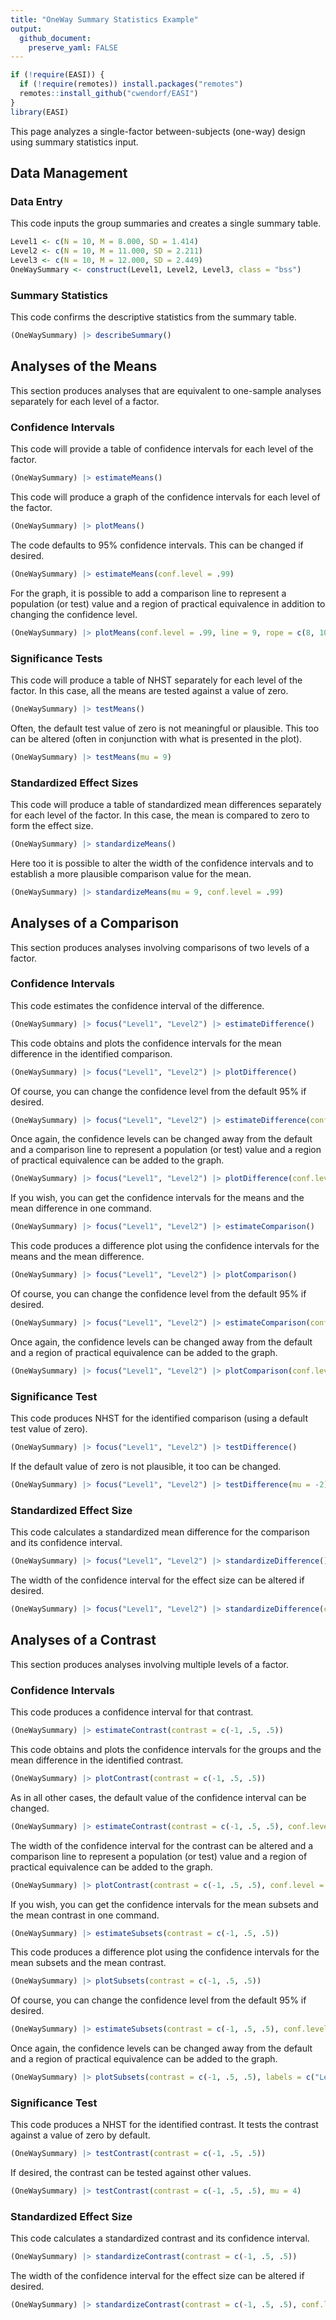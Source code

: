 ```yaml
---
title: "OneWay Summary Statistics Example"
output:
  github_document:
    preserve_yaml: FALSE
---
```


```r
if (!require(EASI)) {
  if (!require(remotes)) install.packages("remotes")
  remotes::install_github("cwendorf/EASI")
}
library(EASI)
```

This page analyzes a single-factor between-subjects (one-way) design using summary statistics input.

## Data Management

### Data Entry

This code inputs the group summaries and creates a single summary table.
```r
Level1 <- c(N = 10, M = 8.000, SD = 1.414)
Level2 <- c(N = 10, M = 11.000, SD = 2.211)
Level3 <- c(N = 10, M = 12.000, SD = 2.449)
OneWaySummary <- construct(Level1, Level2, Level3, class = "bss")
```

### Summary Statistics

This code confirms the descriptive statistics from the summary table.
```r
(OneWaySummary) |> describeSummary()
```

## Analyses of the Means

This section produces analyses that are equivalent to one-sample analyses separately for each level of a factor.

### Confidence Intervals

This code will provide a table of confidence intervals for each level of the factor.
```r
(OneWaySummary) |> estimateMeans()
```

This code will produce a graph of the confidence intervals for each level of the factor.
```r
(OneWaySummary) |> plotMeans()
```

The code defaults to 95% confidence intervals. This can be changed if desired.
```r
(OneWaySummary) |> estimateMeans(conf.level = .99)
```

For the graph, it is possible to add a comparison line to represent a population (or test) value and a region of practical equivalence in addition to changing the confidence level.
```r
(OneWaySummary) |> plotMeans(conf.level = .99, line = 9, rope = c(8, 10))
```

### Significance Tests

This code will produce a table of NHST separately for each level of the factor. In this case, all the means are tested against a value of zero.
```r
(OneWaySummary) |> testMeans()
```

Often, the default test value of zero is not meaningful or plausible. This too can be altered (often in conjunction with what is presented in the plot).
```r
(OneWaySummary) |> testMeans(mu = 9)
```

### Standardized Effect Sizes

This code will produce a table of standardized mean differences separately for each level of the factor. In this case, the mean is compared to zero to form the effect size.
```r
(OneWaySummary) |> standardizeMeans()
```

Here too it is possible to alter the width of the confidence intervals and to establish a more plausible comparison value for the mean.
```r
(OneWaySummary) |> standardizeMeans(mu = 9, conf.level = .99)
```
 
## Analyses of a Comparison

This section produces analyses involving comparisons of two levels of a factor.

### Confidence Intervals

This code estimates the confidence interval of the difference.
```r
(OneWaySummary) |> focus("Level1", "Level2") |> estimateDifference()
```

This code obtains and plots the confidence intervals for the mean difference in the identified comparison.
```r
(OneWaySummary) |> focus("Level1", "Level2") |> plotDifference()
```

Of course, you can change the confidence level from the default 95% if desired.
```r
(OneWaySummary) |> focus("Level1", "Level2") |> estimateDifference(conf.level = .99)
```

Once again, the confidence levels can be changed away from the default and a comparison line to represent a population (or test) value and a region of practical equivalence can be added to the graph.
```r
(OneWaySummary) |> focus("Level1", "Level2") |> plotDifference(conf.level = .99, line = 0, rope = c(-2, 2))
```

If you wish, you can get the confidence intervals for the means and the mean difference in one command.
```r
(OneWaySummary) |> focus("Level1", "Level2") |> estimateComparison()
```

This code produces a difference plot using the confidence intervals for the means and the mean difference.
```r
(OneWaySummary) |> focus("Level1", "Level2") |> plotComparison()
```

Of course, you can change the confidence level from the default 95% if desired.
```r
(OneWaySummary) |> focus("Level1", "Level2") |> estimateComparison(conf.level = .99)
```

Once again, the confidence levels can be changed away from the default and a region of practical equivalence can be added to the graph.
```r
(OneWaySummary) |> focus("Level1", "Level2") |> plotComparison(conf.level = .99, rope = c(-2, 2))
```

### Significance Test

This code produces NHST for the identified comparison (using a default test value of zero).
```r
(OneWaySummary) |> focus("Level1", "Level2") |> testDifference()
```

If the default value of zero is not plausible, it too can be changed.
```r
(OneWaySummary) |> focus("Level1", "Level2") |> testDifference(mu = -2)
```

### Standardized Effect Size

This code calculates a standardized mean difference for the comparison and its confidence interval.
```r
(OneWaySummary) |> focus("Level1", "Level2") |> standardizeDifference()
```

The width of the confidence interval for the effect size can be altered if desired.
```r
(OneWaySummary) |> focus("Level1", "Level2") |> standardizeDifference(conf.level = .99)
```

## Analyses of a Contrast

This section produces analyses involving multiple levels of a factor.

### Confidence Intervals

This code produces a confidence interval for that contrast.
```r
(OneWaySummary) |> estimateContrast(contrast = c(-1, .5, .5))
```

This code obtains and plots the confidence intervals for the groups and the mean difference in the identified contrast.
```r
(OneWaySummary) |> plotContrast(contrast = c(-1, .5, .5))
```

As in all other cases, the default value of the confidence interval can be changed.
```r
(OneWaySummary) |> estimateContrast(contrast = c(-1, .5, .5), conf.level = .99)
```

The width of the confidence interval for the contrast can be altered and a comparison line to represent a population (or test) value and a region of practical equivalence can be added to the graph.
```r
(OneWaySummary) |> plotContrast(contrast = c(-1, .5, .5), conf.level = .99, line = 0, rope = c(-2, 2))
```

If you wish, you can get the confidence intervals for the mean subsets and the mean contrast in one command.
```r
(OneWaySummary) |> estimateSubsets(contrast = c(-1, .5, .5))
```

This code produces a difference plot using the confidence intervals for the mean subsets and the mean contrast.
```r
(OneWaySummary) |> plotSubsets(contrast = c(-1, .5, .5))
```

Of course, you can change the confidence level from the default 95% if desired.
```r
(OneWaySummary) |> estimateSubsets(contrast = c(-1, .5, .5), conf.level = .99)
```

Once again, the confidence levels can be changed away from the default and a region of practical equivalence can be added to the graph.
```r
(OneWaySummary) |> plotSubsets(contrast = c(-1, .5, .5), labels = c("Level1", "Others"), conf.level = .99, rope = c(-2, 2))
```

### Significance Test

This code produces a NHST for the identified contrast. It tests the contrast against a value of zero by default.
```r
(OneWaySummary) |> testContrast(contrast = c(-1, .5, .5))
```

If desired, the contrast can be tested against other values.
```r
(OneWaySummary) |> testContrast(contrast = c(-1, .5, .5), mu = 4)
```

### Standardized Effect Size

This code calculates a standardized contrast and its confidence interval.
```r
(OneWaySummary) |> standardizeContrast(contrast = c(-1, .5, .5))
```

The width of the confidence interval for the effect size can be altered if desired.
```r
(OneWaySummary) |> standardizeContrast(contrast = c(-1, .5, .5), conf.level = .99)
```
